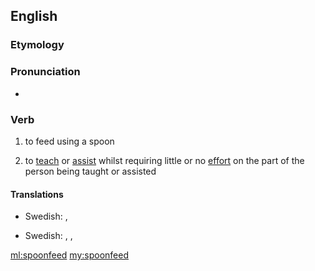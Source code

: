 ==English==

===Etymology===
{{compound|spoon|feed}}

===Pronunciation===
* {{a|UK}} {{IPA|/ˈspuːnfiːd/}}

===Verb===
{{en-verb|spoonfeeds|spoonfeeding|spoonfed}}

# {{context|transitive|lang=en}} to feed using a spoon
# {{context|transitive|figuratively|lang=en}} to [[teach]] or [[assist]] whilst requiring little or no [[effort]] on the part of the person being taught or assisted

====Translations====
{{trans-top|to feed}}
*Swedish: {{t|sv|skedmata}}, {{t+|sv|mata}}
{{trans-mid}}
{{trans-bottom}}
{{trans-top|to teach or assist}}
*Swedish: {{t|sv|skedmata}}, {{t+|sv|dalta}}, {{t+|sv|klema}}
{{trans-mid}}
{{trans-bottom}}

[[ml:spoonfeed]]
[[my:spoonfeed]]